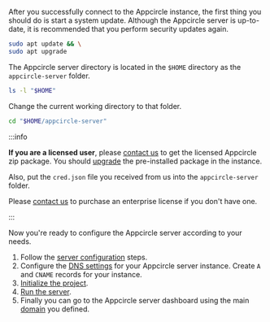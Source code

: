 After you successfully connect to the Appcircle instance, the first thing you should do is start a system update. Although the Appcircle server is up-to-date, it is recommended that you perform security updates again.

```bash
sudo apt update && \
sudo apt upgrade
```

The Appcircle server directory is located in the `$HOME` directory as the `appcircle-server` folder.

```bash
ls -l "$HOME"
```

Change the current working directory to that folder.

```bash
cd "$HOME/appcircle-server"
```

:::info

**If you are a licensed user**, please [contact us](https://appcircle.io/support/) to get the licensed Appcircle zip package. You should [upgrade](/self-hosted-appcircle/install-server/linux-package/update) the pre-installed package in the instance.

Also, put the `cred.json` file you received from us into the `appcircle-server` folder.

Please [contact us](https://appcircle.io/support/) to purchase an enterprise license if you don't have one.

:::

Now you're ready to configure the Appcircle server according to your needs. 
1. Follow the [server configuration](/self-hosted-appcircle/install-server/linux-package/installation/docker#3-configure) steps.
2. Configure the [DNS settings](/self-hosted-appcircle/install-server/linux-package/installation/docker#4-dns-settings) for your Appcircle server instance. Create `A` and `CNAME` records for your instance.
3. [Initialize the project](/self-hosted-appcircle/install-server/linux-package/installation/docker#5-initialize-vault).
4. [Run the server](/self-hosted-appcircle/install-server/linux-package/installation/docker#6-run-server).
5. Finally you can go to the Appcircle server dashboard using the main [domain](/self-hosted-appcircle/install-server/linux-package/installation/docker#4-dns-settings) you defined.

<Screenshot url='https://cdn.appcircle.io/docs/assets/be-2503-aws22-dashboard.png' />